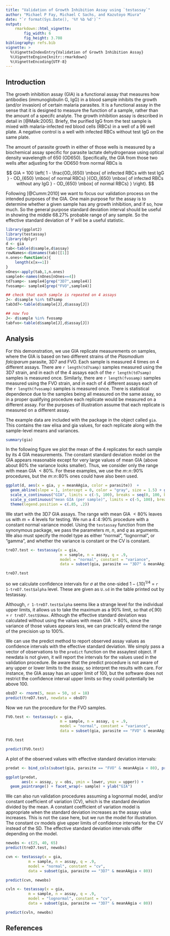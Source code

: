 ```yaml
---
title: "Validation of Growth Inhibition Assay using `testassay`"
author: "Michael P Fay, Michael C Sachs, and Kazutoyo Miura"
date: "`r format(Sys.Date(), '%Y %b %d')`"
output: 
    rmarkdown::html_vignette:
        fig_width: 6
        fig_height: 3.708
bibliography: refs.bib
vignette: >
  %\VignetteIndexEntry{Validation of Growth Inhibition Assay}
  %\VignetteEngine{knitr::rmarkdown}
  %\VignetteEncoding{UTF-8}
---
```


## Introduction

The growth inhibition assay (GIA) is a functional assay that measures how antibodies (immunoglobulin G, IgG) in a blood sample inhibits the growth (and/or invasion) of certain malaria parasites. It is a functional assay in the sense that it is designed to measure the function of a sample, rather than the amount of a specifc analyte. The growth inhibition assay is described in detail in [@Malk:2005]. Briefy, the purified IgG from the test sample is mixed with malaria-infected red blood cells (RBCs) in a well of a 96 well plate. A negative control is a well with infected RBCs without test IgG on the same plate.

The amount of parasite growth in either of those wells is measured by a biochemical assay specific for parasite lactate dehydrogenase using optical density wavelength of 650 (OD650). Specifically, the GIA from those two wells after adjusting for the OD650 from normal RBCs is

$$
GIA = 100 \left( 1 - \frac{OD_{650} \mbox{ of infected RBCs with test IgG } - OD_{650}  \mbox{ of normal RBCs}  }{OD_{650} \mbox{ of infected RBCs without any IgG } - OD_{650}  \mbox{ of normal RBCs} }  \right).
$$

Following [@Cumm:2010] we want to focus our validation process on the intended purposes of the GIA. One main purpose for the assay is to determine whether a given sample has any growth inhibition, and if so, how much. So the general purpose standard deviation interval should be useful in showing the middle 68.27% probable range of any sample. So the effective standard deviation of $Y$ will be a useful statistic.

```r
library(ggplot2)
library(testassay)
library(dplyr)
d <- gia
tab<-table(d$sample,d$assay)
rowNames<-dimnames(tab)[[1]]
n.ones<-function(x){
    length(x[x==1])
}
nOnes<-apply(tab,1,n.ones)
sample4<-names(nOnes[nOnes==4])
td7samp<- sample4[grep("3D7",sample4)]
fvosamp<- sample4[grep("FVO",sample4)]

## check that each sample is repeated on 4 assays
J<- d$sample %in% td7samp
tab3d7<-table(d$sample[J],d$assay[J])

## now fvo
J<- d$sample %in% fvosamp
tabfvo<-table(d$sample[J],d$assay[J])

```

## Analysis

For this demonstration, we use GIA replicate measurements on samples, where the GIA is based on two different strains of the _Plasmodium falciparum_ parasite, 3D7 and FVO.  Each sample is measured 4 times on 4 different assays. There are `r length(td7samp)` samples measured using the 3D7 strain,  and in each of the 4 assays each of the `r length(td7samp)` samples is measured once. Similarly,  there are `r length(fvosamp)` samples measured using the FVO strain, and in each of 4 different assays each of the `r length(fvosamp)` samples is measured once. There is statistical dependence due to the samples being all measured on the same  assay, so in a proper qualifying procedure each replicate would be measured on a different assay. For the purposes of illustration assume that each replicate is measured on a different assay.

The example data are included with the package in the object called `gia`. This contains the raw elisa and gia values, for each replicate along with the sample-level means and variances. 

```r
summary(gia)
```

In the following figure we plot the mean of the 4 replicates for each sample by its 4 GIA measurements. The constant standard deviation model on the GIA appears reasonable except for very large values of mean GIA (above about 80% the variance looks smaller). Thus, we consider only the range with mean GIA $<80\%$. For these examples, we use the $m\!:\!n\!:\!90\%$ procedures, but the $m\!:\!n\!:\!80\%$ ones could have also been used.

```r
ggplot(d, aes(x = gia, y = meanAAgia, color = parasite))  + 
  geom_abline(slope = 1, intercept = 0, color = "gray", size = 1.5) + geom_point() + 
  scale_x_continuous("GIA", limits = c(-5, 100), breaks = seq(0, 100, by = 20)) + 
  scale_y_continuous("mean GIA (per sample)", limits = c(-5, 100), breaks = seq(0, 100, by = 20)) + theme_bw() +
  theme(legend.position = c(.85, .2))

```

We start with the 3D7 GIA assays. The range with mean GIA $<80\%$ leaves us with $m=4$ levels for testing. We run a $4\!:\!4\!:\!90\%$ procedure with a constant normal variance model. Using the `testassay` function from the synonymous package, we pass the parameters $m$, $n$, and $q$ as arguments. We also must specify the model type as either "normal", "lognormal", or "gamma", and whether the variance is constant or the CV is constant. 

```r
treD7.test <- testassay(x = gia, 
                        m = sample, n = assay, q = .9, 
                        model = "normal", constant = "variance", 
                        data = subset(gia, parasite == "3D7" & meanAAgia < 80))

treD7.test
```


so we calculate confidence intervals for $\sigma$ at the one-sided $1 - (.10)^{1/4}$ = `r 1-treD7.test$alpha` level. These are given as `U.sd` in the table printed out by testassay. 

Although, `r 1-treD7.test$alpha` seems like a strange level for the individual upper limits, it allows us to take the maximum as a 90% limit, so that $\bar{\sigma}(.90)$ = `r treD7.test$Umax`. Although the effective standard deviation was calculated without using the values with mean GIA $>80\%$, since the variance of those values appears less, we can practically extend the range of the precision up to $100\%$.

We can use the predict method to report observed assay values as confidence intervals with the effective standard deviation. We simply pass a vector of observations to the `predict` function on the assaytest object. If newdata is not given, it will report the intervals for the values used in the validation procedure. Be aware that the predict procedure is not aware of any upper or lower limits to the assay, so interpret the results with care. For instance, the GIA assay has an upper limit of 100, but the software does not restrict the confidence interval upper limits so they could potentially be above 100. 

```r
obsD7 <- rnorm(5, mean = 50, sd = 18)
predict(treD7.test, newdata = obsD7)
```

Now we run the procedure for the FVO samples. 


```r
FVO.test <- testassay(x = gia, 
                        m = sample, n = assay, q = .9, 
                        model = "normal", constant = "variance", 
                        data = subset(gia, parasite == "FVO" & meanAAgia < 80))

FVO.test

predict(FVO.test)
```

A plot of the observed values with effective standard deviation intervals:
```r
predat <- bind_cols(subset(gia, parasite == "FVO" & meanAAgia < 80), predict(FVO.test))

ggplot(predat, 
       aes(x = assay, y = obs, ymin = lower, ymax = upper)) + 
  geom_pointrange() + facet_wrap(~ sample) + ylab("GIA")
```

We can also run validation procedures assuming a lognormal model, and/or constant coefficient of variation (CV), which is the standard deviation divided by the mean. A constant coefficient of variation model is appropriate when the standard deviation increases as the assay value increases. This is not the case here, but we run the model for illustration. The constant cv models give upper limits of confidence intervals for the CV instead of the SD. The effective standard deviation intervals differ depending on the model.

```r
newobs <- c(25, 40, 65)
predict(treD7.test, newobs)

cvn <- testassay(x = gia, 
          m = sample, n = assay, q = .9, 
          model = "normal", constant = "cv", 
          data = subset(gia, parasite == "3D7" & meanAAgia < 80))

predict(cvn, newobs)

cvln <- testassay(x = gia, 
          m = sample, n = assay, q = .9, 
          model = "lognormal", constant = "cv", 
          data = subset(gia, parasite == "3D7" & meanAAgia < 80))

predict(cvln, newobs)
```


## References

